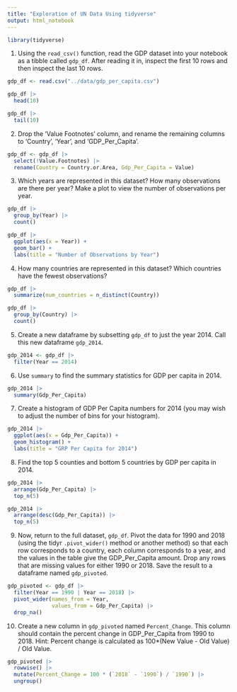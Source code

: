 ```yaml
---
title: "Exploration of UN Data Using tidyverse"
output: html_notebook
---
```


```r
library(tidyverse)
```


1.	Using the `read_csv()` function, read the GDP dataset into your notebook as a tibble called `gdp_df`. After reading it in, inspect the first 10 rows and then inspect the last 10 rows. 

```r
gdp_df <- read.csv("../data/gdp_per_capita.csv")
```

```r
gdp_df |>
  head(10)
```

```r
gdp_df |> 
  tail(10)
```

2. Drop the 'Value Footnotes' column, and rename the remaining columns to 'Country', 'Year', and 'GDP_Per_Capita'.

```r
gdp_df <- gdp_df |> 
  select(!Value.Footnotes) |> 
  rename(Country = Country.or.Area, Gdp_Per_Capita = Value)
```

3. Which years are represented in this dataset? How many observations are there per year? Make a plot to view the number of observations per year.

```r
gdp_df |> 
  group_by(Year) |> 
  count()
```

```r
gdp_df |> 
  ggplot(aes(x = Year)) +
  geom_bar() +
  labs(title = "Number of Observations by Year")
```

4. How many countries are represented in this dataset? Which countries have the fewest observations?

```r
gdp_df |> 
  summarize(num_countries = n_distinct(Country))
```

```r
gdp_df |> 
  group_by(Country) |> 
  count()
```

5. Create a new dataframe by subsetting `gdp_df` to just the year 2014. Call this new dataframe `gdp_2014`.

```r
gdp_2014 <- gdp_df |> 
  filter(Year == 2014)
```

6. Use `summary` to find the summary statistics for GDP per capita in 2014. 

```r
gdp_2014 |> 
  summary(Gdp_Per_Capita)
```
7. Create a histogram of GDP Per Capita numbers for 2014 (you may wish to adjust the number of bins for your histogram).

```r
gdp_2014 |> 
  ggplot(aes(x = Gdp_Per_Capita)) +
  geom_histogram() +
  labs(title = "GRP Per Capita for 2014")
```

8. Find the top 5 counties and bottom 5 countries by GDP per capita in 2014.

```r
gdp_2014 |> 
  arrange(Gdp_Per_Capita) |> 
  top_n(5)
```
```r
gdp_2014 |> 
  arrange(desc(Gdp_Per_Capita)) |> 
  top_n(5)
```

9. Now, return to the full dataset, `gdp_df`. Pivot the data for 1990 and 2018 (using the tidyr `.pivot_wider()` method or another method) so that each row corresponds to a country, each column corresponds to a year, and the values in the table give the GDP_Per_Capita amount. Drop any rows that are missing values for either 1990 or 2018. Save the result to a dataframe named `gdp_pivoted`.

```r
gdp_pivoted <- gdp_df |> 
  filter(Year == 1990 | Year == 2018) |> 
  pivot_wider(names_from = Year,
              values_from = Gdp_Per_Capita) |> 
  drop_na()
```

10. Create a new column in `gdp_pivoted` named `Percent_Change`. This column should contain the percent change in GDP_Per_Capita from 1990 to 2018. Hint: Percent change is calculated as 100*(New Value - Old Value) / Old Value.

```r
gdp_pivoted |> 
  rowwise() |> 
  mutate(Percent_Change = 100 * (`2018` - `1990`) / `1990`) |> 
  ungroup()
```


